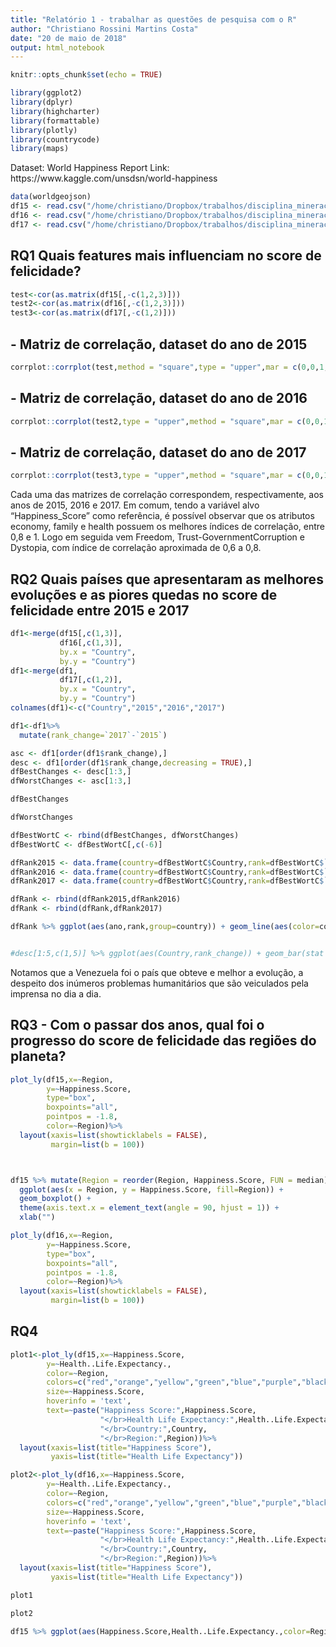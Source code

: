 ```yaml
---
title: "Relatório 1 - trabalhar as questões de pesquisa com o R"
author: "Christiano Rossini Martins Costa"
date: "20 de maio de 2018"
output: html_notebook
---
```


```r
knitr::opts_chunk$set(echo = TRUE)

library(ggplot2)
library(dplyr)
library(highcharter)
library(formattable)
library(plotly)
library(countrycode)
library(maps)
```


Dataset: World Happiness Report
Link: https://www.kaggle.com/unsdsn/world-happiness

```r
data(worldgeojson)
df15 <- read.csv("/home/christiano/Dropbox/trabalhos/disciplina_mineracao/datasets/datasets_menores/world-happines/2015.csv", stringsAsFactors = FALSE)
df16 <- read.csv("/home/christiano/Dropbox/trabalhos/disciplina_mineracao/datasets/datasets_menores/world-happines/2016.csv", stringsAsFactors = FALSE)
df17 <- read.csv("/home/christiano/Dropbox/trabalhos/disciplina_mineracao/datasets/datasets_menores/world-happines/2017.csv", stringsAsFactors = FALSE)

```

## RQ1 Quais features mais influenciam no score de felicidade?

```r
test<-cor(as.matrix(df15[,-c(1,2,3)]))
test2<-cor(as.matrix(df16[,-c(1,2,3)]))
test3<-cor(as.matrix(df17[,-c(1,2)]))
```

## - Matriz de correlação, dataset do ano de 2015
```r
corrplot::corrplot(test,method = "square",type = "upper",mar = c(0,0,1,0))
```
## - Matriz de correlação, dataset do ano de 2016
```r
corrplot::corrplot(test2,type = "upper",method = "square",mar = c(0,0,1,0))
```
## - Matriz de correlação, dataset do ano de 2017
```r
corrplot::corrplot(test3,type = "upper",method = "square",mar = c(0,0,1,0))
```

Cada uma das matrizes de correlação correspondem, respectivamente, aos anos de 2015, 2016 e 2017. Em comum, tendo a variável alvo "Happiness_Score" como referência, é possível observar que os atributos economy, family e health possuem os melhores índices de correlação, entre 0,8 e 1. Logo em seguida vem Freedom, Trust-GovernmentCorruption e Dystopia, com índice de correlação aproximada de 0,6 a 0,8.



## RQ2 Quais países que apresentaram as melhores evoluções e as piores quedas no score de felicidade entre 2015 e 2017

```r

df1<-merge(df15[,c(1,3)],
           df16[,c(1,3)],
           by.x = "Country",
           by.y = "Country")
df1<-merge(df1,
           df17[,c(1,2)],
           by.x = "Country",
           by.y = "Country")
colnames(df1)<-c("Country","2015","2016","2017")

df1<-df1%>%
  mutate(rank_change=`2017`-`2015`)

asc <- df1[order(df1$rank_change),]
desc <- df1[order(df1$rank_change,decreasing = TRUE),]
dfBestChanges <- desc[1:3,]
dfWorstChanges <- asc[1:3,]

dfBestChanges
```

```r
dfWorstChanges
```

```r
dfBestWortC <- rbind(dfBestChanges, dfWorstChanges)
dfBestWortC <- dfBestWortC[,c(-6)]

dfRank2015 <- data.frame(country=dfBestWortC$Country,rank=dfBestWortC$`2015`,ano="2015")
dfRank2016 <- data.frame(country=dfBestWortC$Country,rank=dfBestWortC$`2016`,ano="2016")
dfRank2017 <- data.frame(country=dfBestWortC$Country,rank=dfBestWortC$`2017`,ano="2017")

dfRank <- rbind(dfRank2015,dfRank2016)  
dfRank <- rbind(dfRank,dfRank2017)  

dfRank %>% ggplot(aes(ano,rank,group=country)) + geom_line(aes(color=country)) + geom_point() + geom_label(aes(label=rank)) 


#desc[1:5,c(1,5)] %>% ggplot(aes(Country,rank_change)) + geom_bar(stat = "identity")
```

Notamos que a Venezuela foi o país que obteve e melhor a evolução, a despeito dos inúmeros problemas humanitários que são veiculados pela imprensa no dia a dia.


## RQ3 - Com o passar dos anos, qual foi o progresso do score de felicidade das regiões do planeta?

```r

plot_ly(df15,x=~Region,
        y=~Happiness.Score,
        type="box",
        boxpoints="all",
        pointpos = -1.8,
        color=~Region)%>%
  layout(xaxis=list(showticklabels = FALSE),
         margin=list(b = 100))



df15 %>% mutate(Region = reorder(Region, Happiness.Score, FUN = median)) %>% 
  ggplot(aes(x = Region, y = Happiness.Score, fill=Region)) + 
  geom_boxplot() +
  theme(axis.text.x = element_text(angle = 90, hjust = 1)) +
  xlab("")
```

```r
plot_ly(df16,x=~Region,
        y=~Happiness.Score,
        type="box",
        boxpoints="all",
        pointpos = -1.8,
        color=~Region)%>%
  layout(xaxis=list(showticklabels = FALSE),
         margin=list(b = 100))
```

## RQ4

```r
plot1<-plot_ly(df15,x=~Happiness.Score,
        y=~Health..Life.Expectancy.,
        color=~Region,
        colors=c("red","orange","yellow","green","blue","purple","black","grey","gold","darkblue"),
        size=~Happiness.Score,
        hoverinfo = 'text',
        text=~paste("Happiness Score:",Happiness.Score,
                    "</br>Health Life Expectancy:",Health..Life.Expectancy.,
                    "</br>Country:",Country,
                    "</br>Region:",Region))%>%
  layout(xaxis=list(title="Happiness Score"),
         yaxis=list(title="Health Life Expectancy"))

plot2<-plot_ly(df16,x=~Happiness.Score,
        y=~Health..Life.Expectancy.,
        color=~Region,
        colors=c("red","orange","yellow","green","blue","purple","black","grey","gold","darkblue"),
        size=~Happiness.Score,
        hoverinfo = 'text',
        text=~paste("Happiness Score:",Happiness.Score,
                    "</br>Health Life Expectancy:",Health..Life.Expectancy.,
                    "</br>Country:",Country,
                    "</br>Region:",Region))%>%
  layout(xaxis=list(title="Happiness Score"),
         yaxis=list(title="Health Life Expectancy"))

plot1

plot2

df15 %>% ggplot(aes(Happiness.Score,Health..Life.Expectancy.,color=Region)) + geom_point()
```

